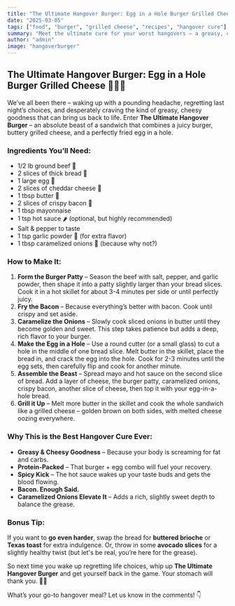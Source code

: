 ```yaml
---
title: "The Ultimate Hangover Burger: Egg in a Hole Burger Grilled Cheese"
date: "2025-03-05"
tags: ["food", "burger", "grilled cheese", "recipes", "hangover cure"]
summary: "Meet the ultimate cure for your worst hangovers – a greasy, cheesy, egg-stuffed masterpiece that’s part burger, part grilled cheese, and all deliciousness."
author: "admin"
image: "hangoverburger"
---
```


## The Ultimate Hangover Burger: Egg in a Hole Burger Grilled Cheese 🍔🥓🧀

We’ve all been there – waking up with a pounding headache, regretting last night’s choices, and desperately craving the kind of greasy, cheesy goodness that can bring us back to life. Enter **The Ultimate Hangover Burger** – an absolute beast of a sandwich that combines a juicy burger, buttery grilled cheese, and a perfectly fried egg in a hole. 

<CustomImage src="/images/hangover-burger.jpg" alt="The Ultimate Hangover Burger" width={800} height={600} />

### Ingredients You’ll Need:
- 1/2 lb ground beef 🥩
- 2 slices of thick bread 🍞
- 1 large egg 🥚
- 2 slices of cheddar cheese 🧀
- 1 tbsp butter 🧈
- 2 slices of crispy bacon 🥓
- 1 tbsp mayonnaise
- 1 tsp hot sauce 🌶️ (optional, but highly recommended)
- Salt & pepper to taste
- 1 tsp garlic powder 🧄 (for extra flavor)
- 1 tbsp caramelized onions 🧅 (because why not?)

### How to Make It:
1. **Form the Burger Patty** – Season the beef with salt, pepper, and garlic powder, then shape it into a patty slightly larger than your bread slices. Cook it in a hot skillet for about 3-4 minutes per side or until perfectly juicy.
2. **Fry the Bacon** – Because everything’s better with bacon. Cook until crispy and set aside.
3. **Caramelize the Onions** – Slowly cook sliced onions in butter until they become golden and sweet. This step takes patience but adds a deep, rich flavor to your burger.
4. **Make the Egg in a Hole** – Use a round cutter (or a small glass) to cut a hole in the middle of one bread slice. Melt butter in the skillet, place the bread in, and crack the egg into the hole. Cook for 2-3 minutes until the egg sets, then carefully flip and cook for another minute.
5. **Assemble the Beast** – Spread mayo and hot sauce on the second slice of bread. Add a layer of cheese, the burger patty, caramelized onions, crispy bacon, another slice of cheese, then top it with your egg-in-a-hole bread.
6. **Grill it Up** – Melt more butter in the skillet and cook the whole sandwich like a grilled cheese – golden brown on both sides, with melted cheese oozing everywhere. 

### Why This is the Best Hangover Cure Ever:
- **Greasy & Cheesy Goodness** – Because your body is screaming for fat and carbs.
- **Protein-Packed** – That burger + egg combo will fuel your recovery.
- **Spicy Kick** – The hot sauce wakes up your taste buds and gets the blood flowing.
- **Bacon. Enough Said.**
- **Caramelized Onions Elevate It** – Adds a rich, slightly sweet depth to balance the grease.

### Bonus Tip:
If you want to **go even harder**, swap the bread for **buttered brioche** or **Texas toast** for extra indulgence. Or, throw in some **avocado slices** for a slightly healthy twist (but let's be real, you’re here for the grease).

So next time you wake up regretting life choices, whip up **The Ultimate Hangover Burger** and get yourself back in the game. Your stomach will thank you. 🍔🔥

What’s your go-to hangover meal? Let us know in the comments! 👇
